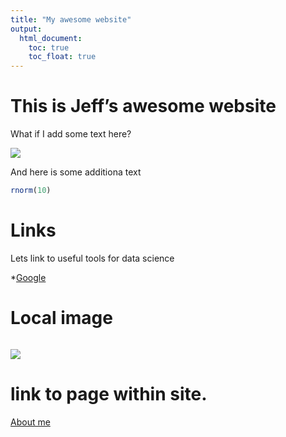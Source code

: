 ```yaml
---
title: "My awesome website"
output: 
  html_document:
    toc: true
    toc_float: true
---
```


# This is Jeff's awesome website

What if I add some text here?

![](https://media.giphy.com/media/drXGoW1iudhKw/giphy.gif)

And here is some additiona text


```r
rnorm(10)
```

# Links

Lets link to useful tools for data science

*[Google](https://www.google.com/)


# Local image

<img source = "image/1.PNG" style = "width:75%">

![](images/1.PNG)

# link to page within site.

[About me](about-me.html)

